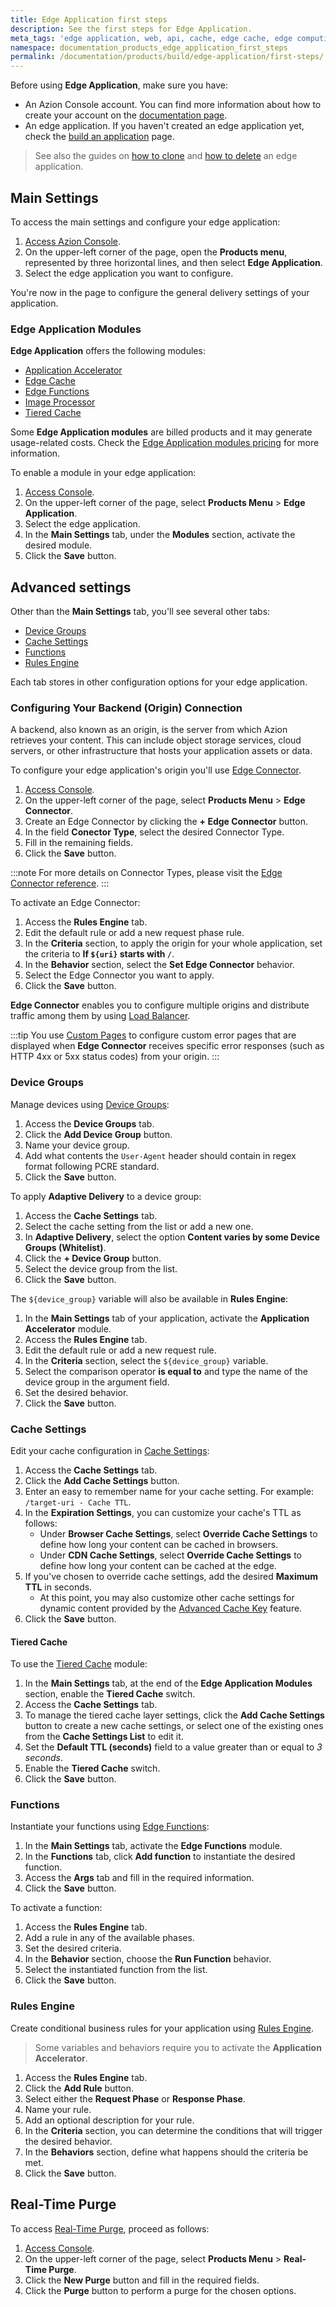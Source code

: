 ```yaml
---
title: Edge Application first steps
description: See the first steps for Edge Application.
meta_tags: 'edge application, web, api, cache, edge cache, edge computing, build'
namespace: documentation_products_edge_application_first_steps
permalink: /documentation/products/build/edge-application/first-steps/
---
```


Before using **Edge Application**, make sure you have:

- An Azion Console account. You can find more information about how to create your account on the [documentation page](/en/documentation/products/accounts/creating-account/).
- An edge application. If you haven't created an edge application yet, check the [build an application](/en/documentation/products/guides/build/build-an-application/) page.

> See also the guides on [how to clone](/en/documentation/products/guides/clone-edge-application/) and [how to delete](/en/documentation/products/guides/delete-edge-application/) an edge application.

## Main Settings

To access the main settings and configure your edge application:

1. [Access Azion Console](https://console.azion.com).
2. On the upper-left corner of the page, open the **Products menu**, represented by three horizontal lines, and then select **Edge Application**.
3. Select the edge application you want to configure.

You're now in the page to configure the general delivery settings of your application. 

### Edge Application Modules

**Edge Application** offers the following modules:

- [Application Accelerator](/en/documentation/products/build/edge-application/application-accelerator/)
- [Edge Cache](/en/documentation/products/build/edge-application/edge-cache/)
- [Edge Functions](/en/documentation/products/build/edge-application/edge-functions/)
- [Image Processor](/en/documentation/products/build/edge-application/image-processor/)
- [Tiered Cache](/en/documentation/products/build/edge-application/tiered-cache/)

Some **Edge Application modules** are billed products and it may generate usage-related costs. Check the [Edge Application modules pricing](/en/documentation/products/pricing/) for more information.

To enable a module in your edge application:

1. [Access Console](https://console.azion.com).
2. On the upper-left corner of the page, select **Products Menu** > **Edge Application**.
3. Select the edge application.
4. In the **Main Settings** tab, under the **Modules** section, activate the desired module.
5. Click the **Save** button.

## Advanced settings

Other than the **Main Settings** tab, you'll see several other tabs:

- [Device Groups](/en/documentation/products/build/edge-application/device-groups/)
- [Cache Settings](/en/documentation/products/build/edge-application/cache-settings/)
- [Functions](/en/documentation/products/build/edge-application/edge-functions-instances/)
- [Rules Engine](/en/documentation/products/build/edge-application/rules-engine/)

Each tab stores in other configuration options for your edge application.

### Configuring Your Backend (Origin) Connection

A backend, also known as an origin, is the server from which Azion retrieves your content. This can include object storage services, cloud servers, or other infrastructure that hosts your application assets or data.

To configure your edge application's origin you'll use [Edge Connector](/en/documentation/products/secure/edge-connector/).

1. [Access Console](https://console.azion.com).
2. On the upper-left corner of the page, select **Products Menu** > **Edge Connector**.
3. Create an Edge Connector by clicking the **\+ Edge Connector** button.
4. In the field **Conector Type**, select the desired Connector Type.
5. Fill in the remaining fields.
6. Click the **Save** button.

:::note
For more details on Connector Types, please visit the [Edge Connector reference](/en/documentation/products/secure/edge-connector/).
:::

To activate an Edge Connector:

1. Access the **Rules Engine** tab.
2. Edit the default rule or add a new request phase rule.
3. In the **Criteria** section, to apply the origin for your whole application, set the criteria to **If `${uri}` starts with `/`**.
4. In the **Behavior** section, select the **Set Edge Connector** behavior.
5. Select the Edge Connector you want to apply.
6. Click the **Save** button.

**Edge Connector** enables you to configure multiple origins and distribute traffic among them by using [Load Balancer](/en/documentation/products/build/edge-application/load-balancer/).

:::tip
You use [Custom Pages](/en/documentation/products/secure/custom-pages/) to configure custom error pages that are displayed when **Edge Connector** receives specific error responses (such as HTTP 4xx or 5xx status codes) from your origin.
:::

### Device Groups

Manage devices using [Device Groups](/en/documentation/products/build/edge-application/device-groups/):

1. Access the **Device Groups** tab.
2. Click the **Add Device Group** button.
3. Name your device group.
4. Add what contents the `User-Agent` header should contain in regex format following PCRE standard.
5. Click the **Save** button.

To apply **Adaptive Delivery** to a device group:

1. Access the **Cache Settings** tab.
2. Select the cache setting from the list or add a new one.
3. In **Adaptive Delivery**, select the option **Content varies by some Device Groups (Whitelist)**.
4. Click the **+ Device Group** button.
5. Select the device group from the list.
6. Click the **Save** button.

The `${device_group}` variable will also be available in **Rules Engine**:

1. In the **Main Settings** tab of your application, activate the **Application Accelerator** module.
2. Access the **Rules Engine** tab.
3. Edit the default rule or add a new request rule.
4. In the **Criteria** section, select the `${device_group}` variable.
5. Select the comparison operator **is equal to** and type the name of the device group in the argument field.
6. Set the desired behavior.
7. Click the **Save** button.

### Cache Settings

Edit your cache configuration in [Cache Settings](/en/documentation/products/build/edge-application/cache-settings/):

1. Access the **Cache Settings** tab.
2. Click the **Add Cache Settings** button.
3. Enter an easy to remember name for your cache setting. For example: `/target-uri - Cache TTL`.
4. In the **Expiration Settings**, you can customize your cache's TTL as follows:
   - Under **Browser Cache Settings**, select **Override Cache Settings** to define how long your content can be cached in browsers.
   - Under **CDN Cache Settings**, select **Override Cache Settings** to define how long your content can be cached at the edge.
5. If you've chosen to override cache settings, add the desired **Maximum TTL** in seconds.
    - At this point, you may also customize other cache settings for dynamic content provided by the [Advanced Cache Key](/en/documentation/products/build/edge-application/cache-settings/#advanced-cache-key) feature.
6. Click the **Save** button.

#### Tiered Cache

To use the [Tiered Cache](/en/documentation/products/build/edge-application/tiered-cache/) module:

1. In the **Main Settings** tab, at the end of the **Edge Application Modules** section, enable the **Tiered Cache** switch.
2. Access the **Cache Settings** tab.
3. To manage the tiered cache layer settings, click the **Add Cache Settings** button to create a new cache settings, or select one of the existing ones from the **Cache Settings List** to edit it.
4. Set the **Default TTL (seconds)** field to a value greater than or equal to *3 seconds*.
5. Enable the **Tiered Cache** switch.
6. Click the **Save** button.

### Functions

Instantiate your functions using [Edge Functions](/en/documentation/products/build/edge-application/edge-functions-instances/):

1. In the **Main Settings** tab, activate the **Edge Functions** module.
2. In the **Functions** tab, click **Add function** to instantiate the desired function.
3. Access the **Args** tab and fill in the required information.
4. Click the **Save** button.

To activate a function:

1. Access the **Rules Engine** tab.
2. Add a rule in any of the available phases.
3. Set the desired criteria.
4. In the **Behavior** section, choose the **Run Function** behavior.
5. Select the instantiated function from the list.
6. Click the **Save** button.

### Rules Engine

Create conditional business rules for your application using [Rules Engine](/en/documentation/products/build/edge-application/rules-engine/).

> Some variables and behaviors require you to activate the **Application Accelerator**.

1. Access the **Rules Engine** tab.
2. Click the **Add Rule** button.
3. Select either the **Request Phase** or **Response Phase**.
4. Name your rule.
5. Add an optional description for your rule.
6. In the **Criteria** section, you can determine the conditions that will trigger the desired behavior.
7. In the **Behaviors** section, define what happens should the criteria be met.
8. Click the **Save** button.

## Real-Time Purge

To access [Real-Time Purge](/en/documentation/products/build/edge-application/real-time-purge/), proceed as follows:

1. [Access Console](https://console.azion.com).
2. On the upper-left corner of the page, select **Products Menu** > **Real-Time Purge**.
3. Click the **New Purge** button and fill in the required fields.
4. Click the **Purge** button to perform a purge for the chosen options.




